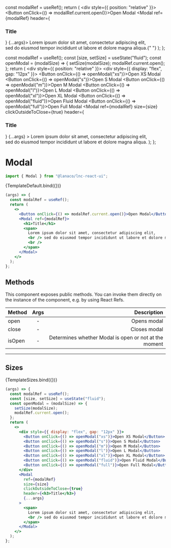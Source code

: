 
<Meta title="Utility/Modal" component={Modal} />

  const modalRef = useRef();
  return (
    <div style={{ position: "relative" }}>
      <Button onClick={() => modalRef.current.open()}>Open Modal</Button>
      <Modal ref={modalRef} header={<h3>Title</h3>} {...args}>
        <span>
          Lorem ipsum dolor sit amet, consectetur adipiscing elit,
          <br /> sed do eiusmod tempor incididunt ut labore et dolore magna aliqua.{" "}
        </span>
      </Modal>
    </div>
  );
};

  const modalRef = useRef();
  const [size, setSize] = useState("fluid");
  const openModal = (modalSize) => {
    setSize(modalSize);
    modalRef.current.open();
  };
  return (
    <div style={{ position: "relative" }}>
      <div style={{ display: "flex", gap: "12px" }}>
        <Button onClick={() => openModal("xs")}>Open XS Modal</Button>
        <Button onClick={() => openModal("s")}>Open S Modal</Button>
        <Button onClick={() => openModal("m")}>Open M Modal</Button>
        <Button onClick={() => openModal("l")}>Open L Modal</Button>
        <Button onClick={() => openModal("xl")}>Open XL Modal</Button>
        <Button onClick={() => openModal("fluid")}>Open Fluid Modal</Button>
        <Button onClick={() => openModal("full")}>Open Full Modal</Button>
      </div>
      <Modal
        ref={modalRef}
        size={size}
        clickOutsideToClose={true}
        header={<h3>Title</h3>}
        {...args}
      >
        <span>
          Lorem ipsum dolor sit amet, consectetur adipiscing elit,
          <br /> sed do eiusmod tempor incididunt ut labore et dolore magna aliqua.
        </span>
      </Modal>
    </div>
  );
};

# Modal

```jsx
import { Modal } from "@lanaco/lnc-react-ui";
```

<Story name="Default" args={{}}>
  {TemplateDefault.bind({})}
</Story>

```jsx
(args) => {
  const modalRef = useRef();
  return (
    <>
      <Button onClick={() => modalRef.current.open()}>Open Modal</Button>
      <Modal ref={modalRef}>
        <h1>Title</h1>
        <span>
          Lorem ipsum dolor sit amet, consectetur adipiscing elit,
          <br /> sed do eiusmod tempor incididunt ut labore et dolore magna aliqua.{" "}
          <br />
        </span>
      </Modal>
    </>
  );
};
```

<ArgsTable story="Default" />

## Methods

This component exposes public methods. You can invoke them directly on the instance of the component, e.g. by using React Refs.

| Method | Args |  Description |
| ------ | :--: | -----------: |
| open   |  -   |  Opens modal |
| close  |  -   | Closes modal |
| isOpen   |       -     | Determines whether Modal is open or not at the moment |

---

## Sizes

<Story name="Sizes" args={{}}>
  {TemplateSizes.bind({})}
</Story>

```jsx
(args) => {
  const modalRef = useRef();
  const [size, setSize] = useState("fluid");
  const openModal = (modalSize) => {
    setSize(modalSize);
    modalRef.current.open();
  };
  return (
    <>
      <div style={{ display: "flex", gap: "12px" }}>
        <Button onClick={() => openModal("xs")}>Open XS Modal</Button>
        <Button onClick={() => openModal("s")}>Open S Modal</Button>
        <Button onClick={() => openModal("m")}>Open M Modal</Button>
        <Button onClick={() => openModal("l")}>Open L Modal</Button>
        <Button onClick={() => openModal("xl")}>Open XL Modal</Button>
        <Button onClick={() => openModal("fluid")}>Open Fluid Modal</Button>
        <Button onClick={() => openModal("full")}>Open Full Modal</Button>
      </div>
      <Modal
        ref={modalRef}
        size={size}
        clickOutsideToClose={true}
        header={<h3>Title</h3>}
        {...args}
      >
        <span>
          Lorem ipsum dolor sit amet, consectetur adipiscing elit,
          <br /> sed do eiusmod tempor incididunt ut labore et dolore magna aliqua.
        </span>
      </Modal>
    </>
  );
};
```
